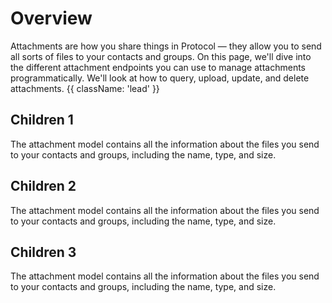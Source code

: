 # Overview

Attachments are how you share things in Protocol — they allow you to send all sorts of files to your contacts and groups. On this page, we'll dive into the different attachment endpoints you can use to manage attachments programmatically. We'll look at how to query, upload, update, and delete attachments. {{ className: 'lead' }}

## Children 1 

The attachment model contains all the information about the files you send to your contacts and groups, including the name, type, and size.

## Children 2 

The attachment model contains all the information about the files you send to your contacts and groups, including the name, type, and size.

## Children 3 

The attachment model contains all the information about the files you send to your contacts and groups, including the name, type, and size.
